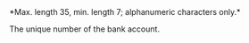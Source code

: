 <ResponseField name="AccountNumber" type="string" >  
*Max. length 35, min. length 7; alphanumeric characters only.*

The unique number of the bank account.
</ResponseField>